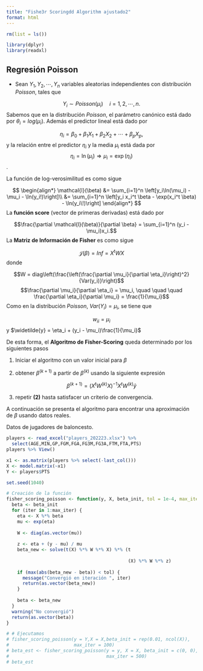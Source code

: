 ```yaml
---
title: "Fishe3r Scoringdd Algorithm ajustado2"
format: html
---
```


```r
rm(list = ls())
```

```r
library(dplyr)
library(readxl)
```

## Regresión Poisson

- Sean $Y_1, Y_2, \cdots, Y_n$ variables aleatorias independientes con distribución *Poisson*, tales que

$$Y_i \sim Poisson(\mu_i) \quad i=1,2,\cdots,n.$$
Sabemos que en la distribución *Poisson*, el parámetro canónico está dado por $\theta_i = log(\mu_i)$. Además el predictor lineal está dado por

$$\eta_i = \beta_0 + \beta_1X_1 + \beta_2X_2 + \cdots + \beta_pX_p,$$
y la relación entre el predictor $\eta_i$ y la media $\mu_i$ está dada por 
$$\eta_i = \ln(\mu_i) \Rightarrow \mu_i = \exp(\eta_i)$$.

La función de log-verosimilitud es como sigue

$$
\begin{align*}
\mathcal{l}(\beta) &= \sum_{i=1}^n \left[y_i\ln(\mu_i) - \mu_i - \ln(y_i!)\right]\\
&= \sum_{i=1}^n \left[y_i x_i^t \beta - \exp(x_i^t \beta) - \ln(y_i\!)\right]
\end{align*}
$$
La **función score** (vector de primeras derivadas) está dado por

$$\frac{\partial \mathcal{l}(\beta)}{\partial \beta} = \sum_{i=1}^n (y_i - \mu_i)x_i.$$
La **Matriz de Información de Fisher** es como sigue

$$\mathcal{J}(\beta) = Inf = X^tWX$$
donde

$$W = diag\left(\frac{\left(\frac{\partial \mu_i}{\partial \eta_i}\right)^2}{Var(y_i)}\right)$$
$$\frac{\partial \mu_i}{\partial \eta_i} = \mu_i, \quad \quad \quad \frac{\partial \eta_i}{\partial \mu_i} = \frac{1}{\mu_i}$$
Como en la distribución *Poisson*, $Var(Y_i) = \mu_i$, se tiene que

$$w_{ii} = \mu_i$$
y $\widetilde{y} = \eta_i + (y_i - \mu_i)\frac{1}{\mu_i}$

De esta forma, el **Algoritmo de Fisher-Scoring** queda determinado por los siguientes pasos

1) Iniciar el algoritmo con un valor inicial para $\beta$

2) obtener $\beta^{(k+1)}$ a partir de $\beta^{(k)}$ usando la siguiente expresión

$$\beta^{(k+1)} = \left(X^tW^{(k)}X\right)^{-1}X^tW^{(k)}\widetilde{y}$$

3) repetir **(2)** hasta satisfacer un criterio de convergencia.

A continuación se presenta el algoritmo para encontrar una aproximación de $\beta$ usando datos reales.

Datos de jugadores de baloncesto.

```r
players <- read_excel("players_202223.xlsx") %>% 
  select(AGE,MIN,GP,FGM,FGA,FG3M,FG3A,FTM,FTA,PTS)
players %>% View()
```

```r
x1 <- as.matrix(players %>% select(-last_col()))
X <- model.matrix(~x1)
Y <- players$PTS
```

```r
set.seed(1040)

# Creación de la función
fisher_scoring_poisson <- function(y, X, beta_init, tol = 1e-4, max_iter = 100) {
  beta <- beta_init
  for (iter in 1:max_iter) {
    eta <- X %*% beta
    mu <- exp(eta)
    
    W <- diag(as.vector(mu))
    
    z <- eta + (y - mu) / mu
    beta_new <- solve(t(X) %*% W %*% X) %*% (t
                                             
                                             (X) %*% W %*% z)
    
    if (max(abs(beta_new - beta)) < tol) {
      message("Convergió en iteración ", iter)
      return(as.vector(beta_new))
    }
    
    beta <- beta_new
  }
  warning("No convergió")
  return(as.vector(beta))
}
```

```r
# # Ejecutamos
# fisher_scoring_poisson(y = Y,X = X,beta_init = rep(0.01, ncol(X)),
#                        max_iter = 100)
# beta_est <- fisher_scoring_poisson(y = y, X = X, beta_init = c(0, 0),
#                                    max_iter = 500)
# beta_est
```

